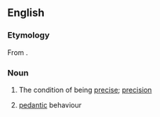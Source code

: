==English==

===Etymology===
From {{suffix|en|precise|ness}}.

===Noun===
{{en-noun|~}}

# The condition of being [[precise]]; [[precision]]
# {{lb|en|dated}} [[pedantic]] behaviour